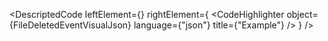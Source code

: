 
<DescriptedCode
  leftElement={<FileDeletedEventDesc />}
  rightElement={
    <CodeHighlighter
      object={FileDeletedEventVisualJson}
      language={"json"}
      title={"Example"}
    />
  }
/>
